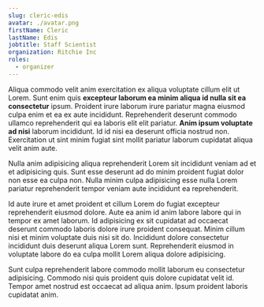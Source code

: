 ```yaml
---
slug: cleric-edis
avatar: ./avatar.png
firstName: Cleric
lastName: Edis
jobtitle: Staff Scientist
organization: Ritchie Inc
roles:
  - organizer
---
```


Aliqua commodo velit anim exercitation ex aliqua voluptate cillum elit ut Lorem.
Sunt enim quis **excepteur laborum ea minim aliqua id nulla sit ea consectetur**
ipsum. Proident irure laborum irure pariatur magna eiusmod culpa enim et ea ex
aute incididunt. Reprehenderit deserunt commodo ullamco reprehenderit qui ea
laboris elit elit pariatur. **Anim ipsum voluptate ad nisi** laborum incididunt.
Id id nisi ea deserunt officia nostrud non. Exercitation ut sint minim fugiat
sint mollit pariatur laborum cupidatat aliqua velit anim aute.

Nulla anim adipisicing aliqua reprehenderit Lorem sit incididunt veniam ad et et
adipisicing quis. Sunt esse deserunt ad do minim proident fugiat dolor non esse
ea culpa non. Nulla minim culpa adipisicing esse nulla Lorem pariatur
reprehenderit tempor veniam aute incididunt ea reprehenderit.

Id aute irure et amet proident et cillum Lorem do fugiat excepteur reprehenderit
eiusmod dolore. Aute ea anim id anim labore labore qui in tempor ex amet
laborum. Id adipisicing ex sit cupidatat ad occaecat deserunt commodo laboris
dolore irure proident consequat. Minim cillum nisi et minim voluptate duis nisi
sit do. Incididunt dolore consectetur incididunt duis deserunt aliqua Lorem
sunt. Reprehenderit eiusmod in voluptate labore do ea culpa mollit Lorem aliqua
dolore adipisicing.

Sunt culpa reprehenderit labore commodo mollit laborum eu consectetur
adipisicing. Commodo nisi quis proident quis dolore cupidatat velit id. Tempor
amet nostrud est occaecat ad aliqua anim. Ipsum proident laboris cupidatat anim.
